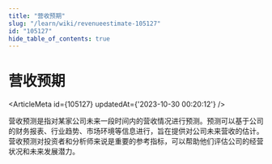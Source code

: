 ```yaml
---
title: "营收预期"
slug: "/learn/wiki/revenueestimate-105127"
id: "105127"
hide_table_of_contents: true
---
```



# 营收预期

<ArticleMeta id={105127} updatedAt={'2023-10-30 00:20:12'} />
<div className='border-solid border-b border-t-0 my-4 border-[var(--ifm-color-gray-300)]' />

营收预测是指对某家公司未来一段时间内的营收情况进行预测。预测可以基于公司的财务报表、行业趋势、市场环境等信息进行，旨在提供对公司未来营收的估计。营收预测对投资者和分析师来说是重要的参考指标，可以帮助他们评估公司的经营状况和未来发展潜力。
